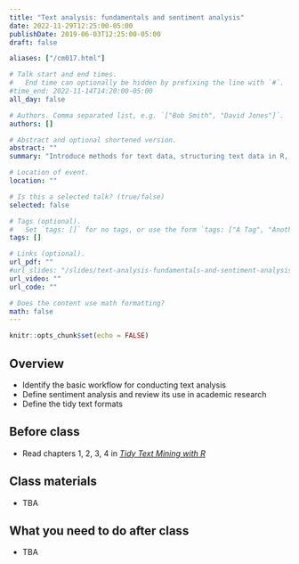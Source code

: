 ```yaml
---
title: "Text analysis: fundamentals and sentiment analysis"
date: 2022-11-29T12:25:00-05:00
publishDate: 2019-06-03T12:25:00-05:00
draft: false

aliases: ["/cm017.html"]

# Talk start and end times.
#   End time can optionally be hidden by prefixing the line with `#`.
#time_end: 2022-11-14T14:20:00-05:00
all_day: false

# Authors. Comma separated list, e.g. `["Bob Smith", "David Jones"]`.
authors: []

# Abstract and optional shortened version.
abstract: ""
summary: "Introduce methods for text data, structuring text data in R, and conducting exploratory analysis."

# Location of event.
location: ""

# Is this a selected talk? (true/false)
selected: false

# Tags (optional).
#   Set `tags: []` for no tags, or use the form `tags: ["A Tag", "Another Tag"]` for one or more tags.
tags: []

# Links (optional).
url_pdf: ""
#url_slides: "/slides/text-analysis-fundamentals-and-sentiment-analysis/"
url_video: ""
url_code: ""

# Does the content use math formatting?
math: false
---
```


```r
knitr::opts_chunk$set(echo = FALSE)
```

## Overview

* Identify the basic workflow for conducting text analysis
* Define sentiment analysis and review its use in academic research
* Define the tidy text formats

<!-- 
* Demonstrate how to conduct sentiment analysis using twitter
* Explain how to generate and interpret a wordcloud -->


## Before class

* Read chapters 1, 2, 3, 4 in [*Tidy Text Mining with R*](http://tidytextmining.com/)


<!--
* Read two blog posts by David Robinson (co-author of `tidytext`) analyzing [Donald J. Trump's twitter account](https://twitter.com/realdonaldtrump)
    * [Text analysis of Trump's tweets confirms he writes only the (angrier) Android half](http://varianceexplained.org/r/trump-tweets/)
    * [Trump's Android and iPhone tweets, one year later](http://varianceexplained.org/r/trump-followup/)
    * Regardless of your political affiliations, these are excellent examples demonstrating many of the key principles of reproducible research that we've learned in this course
        * R Markdown documents and knitting code with output
        * Retrieving data from APIs
        * Textual analysis with `tidytext`
        * Visualizations with `ggplot2`
* Read [Practicing tidytext with Hamilton](/notes/hamilton/)
-->

## Class materials

* TBA

<!--
* [Text analysis: basic workflow](/notes/text-analysis-workflow/)
* [Practicing `tidytext` with song titles](/notes/song-titles-exercise/)
* [Practicing sentiment analysis with Harry Potter](/notes/harry-potter-exercise/)
-->

## What you need to do after class

* TBA